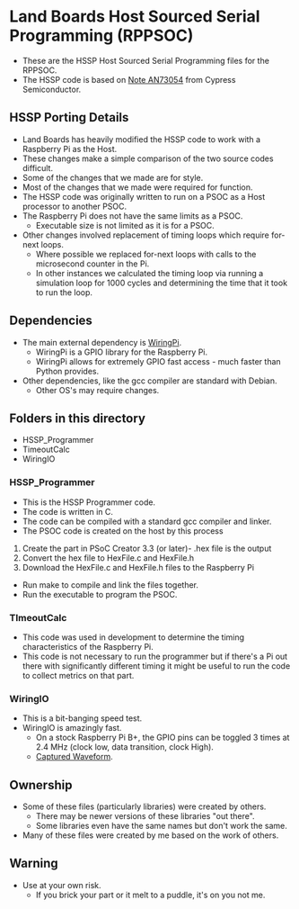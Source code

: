 = Land Boards Host Sourced Serial Programming (RPPSOC) =

* These are the HSSP Host Sourced Serial Programming files for the RPPSOC.
* The HSSP code is based on [http://www.cypress.com/documentation/application-notes/an73054-psoc-3-and-psoc-5lp-programming-using-externalApplication Note AN73054] from Cypress Semiconductor.

== HSSP Porting Details ==

* Land Boards has heavily modified the HSSP code to work with a Raspberry Pi as the Host.
* These changes make a simple comparison of the two source codes difficult.
* Some of the changes that we made are for style.
* Most of the changes that we made were required for function.
* The HSSP code was originally written to run on a PSOC as a Host processor to another PSOC.
* The Raspberry Pi does not have the same limits as a PSOC.
** Executable size is not limited as it is for a PSOC.
* Other changes involved replacement of timing loops which require for-next loops.
** Where possible we replaced for-next loops with calls to the microsecond counter in the Pi.
** In other instances we calculated the timing loop via running a simulation loop for 1000 cycles and determining the time that it took to run the loop.

== Dependencies ==

* The main external dependency is [http://wiringpi.com/ WiringPi].
** WiringPi is a GPIO library for the Raspberry Pi.
** WiringPi allows for extremely GPIO fast access - much faster than Python provides.
* Other dependencies, like the gcc compiler are standard with Debian.
** Other OS's may require changes.

== Folders in this directory ==

* HSSP_Programmer
* TimeoutCalc
* WiringIO

=== HSSP_Programmer ===

* This is the HSSP Programmer code.
* The code is written in C.
* The code can be compiled with a standard gcc compiler and linker.
* The PSOC code is created on the host by this process
# Create the part in PSoC Creator 3.3 (or later)- .hex file is the output
# Convert the hex file to HexFile.c and HexFile.h
# Download the HexFile.c and HexFile.h files to the Raspberry Pi
* Run make to compile and link the files together.
* Run the executable to program the PSOC.

=== TImeoutCalc ===

* This code was used in development to determine the timing characteristics of the Raspberry Pi.
* This code is not necessary to run the programmer but if there's a Pi out there with significantly different timing it might be useful to run the code to collect metrics on that part.

=== WiringIO ===

* This is a bit-banging speed test. 
* WiringIO is amazingly fast.
** On a stock Raspberry Pi B+, the GPIO pins can be toggled 3 times at 2.4 MHz (clock low, data transition, clock High).
** [http://land-boards.com/blwiki/index.php?title=Porting_HSSP_to_the_RPPSOC#Clock_Cycle_Timing Captured Waveform].

== Ownership ==

* Some of these files (particularly libraries) were created by others.
** There may be newer versions of these libraries "out there".
** Some libraries even have the same names but don't work the same.
* Many of these files were created by me based on the work of others.

== Warning ==

* Use at your own risk.
** If you brick your part or it melt to a puddle, it's on you not me.
